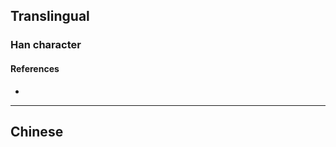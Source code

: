 {{character info/new}}
==Translingual==

===Han character===
{{Han char|rn=61|rad=心|as=08|sn=11|four=|canj=POIP|ids=⿰忄念}}

====References====
* {{Han ref|kx=0391.030|dkj=10806|dj=0725.150|hdz=42317.070|uh=60D7|ud=24791}}

----

==Chinese==
{{zh-see|諗|v}}